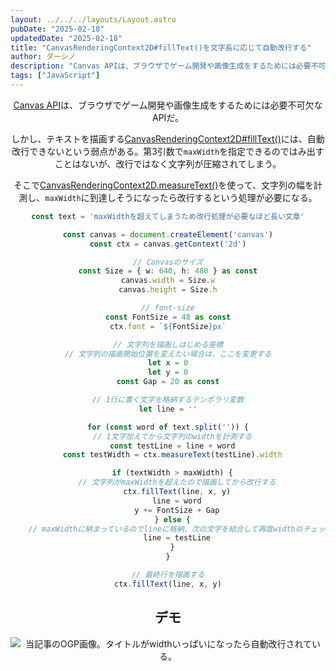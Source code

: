 ```yaml
---
layout: ../../../layouts/Layout.astro
pubDate: "2025-02-18"
updatedDate: "2025-02-18"
title: "CanvasRenderingContext2D#fillText()を文字長に応じて自動改行する"
author: ダーシノ
description: "Canvas APIは、ブラウザでゲーム開発や画像生成をするためには必要不可欠なAPIだ。しかし、テキストを描画するCanvasRenderingContext2D#fillText()には、自動改行できないという弱点がある。第3引数でmaxWidthを指定できるのではみ出すことはないが、改行ではなく文字列が圧縮されてしまう。そこでCanvasRenderingContext2D.measureText()を使って、文字列の幅を計測し、maxWidthに到達しそうになったら改行するという処理が必要になる。"
tags: ["JavaScript"]
---
```



<Header {...frontmatter} />

[Canvas API](https://developer.mozilla.org/en-US/docs/Web/API/Canvas_API)は、ブラウザでゲーム開発や画像生成をするためには必要不可欠なAPIだ。

しかし、テキストを描画する[CanvasRenderingContext2D#fillText()](https://developer.mozilla.org/en-US/docs/Web/API/CanvasRenderingContext2D/fillText)には、自動改行できないという弱点がある。第3引数で`maxWidth`を指定できるのではみ出すことはないが、改行ではなく文字列が圧縮されてしまう。

そこで[CanvasRenderingContext2D.measureText()](https://developer.mozilla.org/en-US/docs/Web/API/CanvasRenderingContext2D/measureText)を使って、文字列の幅を計測し、`maxWidth`に到達しそうになったら改行するという処理が必要になる。

```ts
const text = 'maxWidthを超えてしまうため改行処理が必要なほど長い文章'

const canvas = document.createElement('canvas')
const ctx = canvas.getContext('2d')

// Canvasのサイズ
const Size = { w: 640, h: 480 } as const
canvas.width = Size.w
canvas.height = Size.h

// font-size
const FontSize = 48 as const
ctx.font = `${FontSize}px`

// 文字列を描画しはじめる座標
// 文字列の描画開始位置を変えたい場合は、ここを変更する
let x = 0
let y = 0
const Gap = 20 as const

// 1行に書く文字を格納するテンポラリ変数
let line = ''

for (const word of text.split('')) {
  // 1文字加えてから文字列のwidthを計測する
  const testLine = line + word
  const testWidth = ctx.measureText(testLine).width

  if (textWidth > maxWidth) {
    // 文字列がmaxWidthを超えたので描画してから改行する
    ctx.fillText(line, x, y)
    line = word
    y += FontSize + Gap
  } else {
    // maxWidthに納まっているのでlineに格納、次の文字を結合して再度widthのチェックをする
    line = testLine
  }
}

// 最終行を描画する
ctx.fillText(line, x, y)
```

## デモ

![当記事のOGP画像。タイトルがwidthいっぱいになったら自動改行されている。](./_demo.png)
